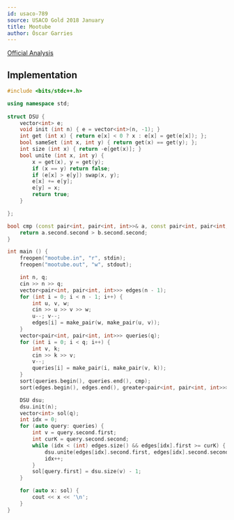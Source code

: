 ```yaml
---
id: usaco-789
source: USACO Gold 2018 January
title: Mootube
author: Óscar Garries
---
```


[Official Analysis](http://www.usaco.org/current/data/sol_mootube_gold_jan18.html)

<LanguageSection>
<CPPSection>

## Implementation

```cpp
#include <bits/stdc++.h>

using namespace std;
	
struct DSU {
	vector<int> e;
	void init (int n) { e = vector<int>(n, -1); }
	int get (int x) { return e[x] < 0 ? x : e[x] = get(e[x]); };
	bool sameSet (int x, int y) { return get(x) == get(y); };
	int size (int x) { return -e[get(x)]; }
	bool unite (int x, int y) {
		x = get(x), y = get(y);
		if (x == y) return false;
		if (e[x] > e[y]) swap(x, y);
		e[x] += e[y];
		e[y] = x;
		return true;
	}

};

bool cmp (const pair<int, pair<int, int>>& a, const pair<int, pair<int, int>>& b) {
	return a.second.second > b.second.second;
}

int main () {
	freopen("mootube.in", "r", stdin);
	freopen("mootube.out", "w", stdout);

	int n, q;
	cin >> n >> q;
	vector<pair<int, pair<int, int>>> edges(n - 1);
	for (int i = 0; i < n - 1; i++) {
		int u, v, w;
		cin >> u >> v >> w;
		u--; v--;
		edges[i] = make_pair(w, make_pair(u, v));
	}
	vector<pair<int, pair<int, int>>> queries(q);
	for (int i = 0; i < q; i++) {
		int v, k;
		cin >> k >> v;
		v--;
		queries[i] = make_pair(i, make_pair(v, k));
	}
	sort(queries.begin(), queries.end(), cmp);
	sort(edges.begin(), edges.end(), greater<pair<int, pair<int, int>>>());

	DSU dsu;
	dsu.init(n);
	vector<int> sol(q);
	int idx = 0;
	for (auto query: queries) {
		int v = query.second.first;
		int curK = query.second.second;
		while (idx < (int) edges.size() && edges[idx].first >= curK) {
			dsu.unite(edges[idx].second.first, edges[idx].second.second);
			idx++;
		}
		sol[query.first] = dsu.size(v) - 1;
	}

	for (auto x: sol) {
		cout << x << '\n';
	}
}

```

</CPPSection>
</LanguageSection>
